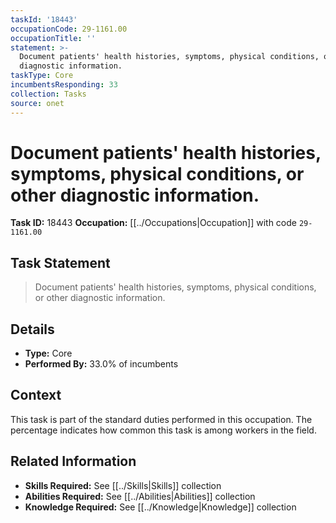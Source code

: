 ```yaml
---
taskId: '18443'
occupationCode: 29-1161.00
occupationTitle: ''
statement: >-
  Document patients' health histories, symptoms, physical conditions, or other
  diagnostic information.
taskType: Core
incumbentsResponding: 33
collection: Tasks
source: onet
---
```

# Document patients' health histories, symptoms, physical conditions, or other diagnostic information.

**Task ID:** 18443
**Occupation:** [[../Occupations|Occupation]] with code `29-1161.00`

## Task Statement

> Document patients' health histories, symptoms, physical conditions, or other diagnostic information.

## Details

- **Type:** Core
- **Performed By:** 33.0% of incumbents

## Context

This task is part of the standard duties performed in this occupation. The percentage indicates how common this task is among workers in the field.

## Related Information

- **Skills Required:** See [[../Skills|Skills]] collection
- **Abilities Required:** See [[../Abilities|Abilities]] collection
- **Knowledge Required:** See [[../Knowledge|Knowledge]] collection
